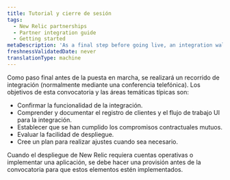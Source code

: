 ```yaml
---
title: Tutorial y cierre de sesión
tags:
  - New Relic partnerships
  - Partner integration guide
  - Getting started
metaDescription: 'As a final step before going live, an integration walkthrough for New Relic partners will be performed (typically via conference call).'
freshnessValidatedDate: never
translationType: machine
---
```


Como paso final antes de la puesta en marcha, se realizará un recorrido de integración (normalmente mediante una conferencia telefónica). Los objetivos de esta convocatoria y las áreas temáticas típicas son:

* Confirmar la funcionalidad de la integración.
* Comprender y documentar el registro de clientes y el flujo de trabajo UI para la integración.
* Establecer que se han cumplido los compromisos contractuales mutuos.
* Evaluar la facilidad de despliegue.
* Cree un plan para realizar ajustes cuando sea necesario.

Cuando el despliegue de New Relic requiera cuentas operativas o implementar una aplicación, se debe hacer una provisión antes de la convocatoria para que estos elementos estén implementados.